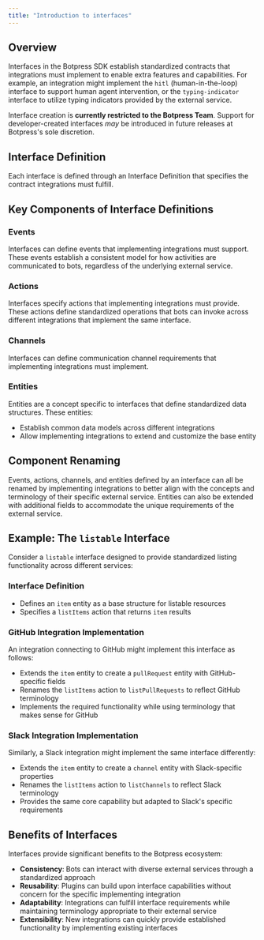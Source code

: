 ```yaml
---
title: "Introduction to interfaces"
---
```


## Overview

Interfaces in the Botpress SDK establish standardized contracts that integrations must implement to enable extra features and capabilities. For example, an integration might implement the `hitl` (human-in-the-loop) interface to support human agent intervention, or the `typing-indicator` interface to utilize typing indicators provided by the external service.

<Warning>Interface creation is **currently restricted to the Botpress Team**. Support for developer-created interfaces _may_ be introduced in future releases at Botpress's sole discretion.</Warning>

## Interface Definition

Each interface is defined through an Interface Definition that specifies the contract integrations must fulfill.

## Key Components of Interface Definitions

### Events

Interfaces can define events that implementing integrations must support. These events establish a consistent model for how activities are communicated to bots, regardless of the underlying external service.

### Actions

Interfaces specify actions that implementing integrations must provide. These actions define standardized operations that bots can invoke across different integrations that implement the same interface.

### Channels

Interfaces can define communication channel requirements that implementing integrations must implement.

### Entities

Entities are a concept specific to interfaces that define standardized data structures. These entities:

- Establish common data models across different integrations
- Allow implementing integrations to extend and customize the base entity

## Component Renaming

<Tip>
Events, actions, channels, and entities defined by an interface can all be renamed by implementing integrations to better align with the concepts and terminology of their specific external service. Entities can also be extended with additional fields to accommodate the unique requirements of the external service.
</Tip>

## Example: The `listable` Interface

Consider a `listable` interface designed to provide standardized listing functionality across different services:

### Interface Definition
- Defines an `item` entity as a base structure for listable resources
- Specifies a `listItems` action that returns `item` results

### GitHub Integration Implementation
An integration connecting to GitHub might implement this interface as follows:

- Extends the `item` entity to create a `pullRequest` entity with GitHub-specific fields
- Renames the `listItems` action to `listPullRequests` to reflect GitHub terminology
- Implements the required functionality while using terminology that makes sense for GitHub

### Slack Integration Implementation
Similarly, a Slack integration might implement the same interface differently:

- Extends the `item` entity to create a `channel` entity with Slack-specific properties
- Renames the `listItems` action to `listChannels` to reflect Slack terminology
- Provides the same core capability but adapted to Slack's specific requirements

## Benefits of Interfaces

Interfaces provide significant benefits to the Botpress ecosystem:

- **Consistency**: Bots can interact with diverse external services through a standardized approach
- **Reusability**: Plugins can build upon interface capabilities without concern for the specific implementing integration
- **Adaptability**: Integrations can fulfill interface requirements while maintaining terminology appropriate to their external service
- **Extensibility**: New integrations can quickly provide established functionality by implementing existing interfaces